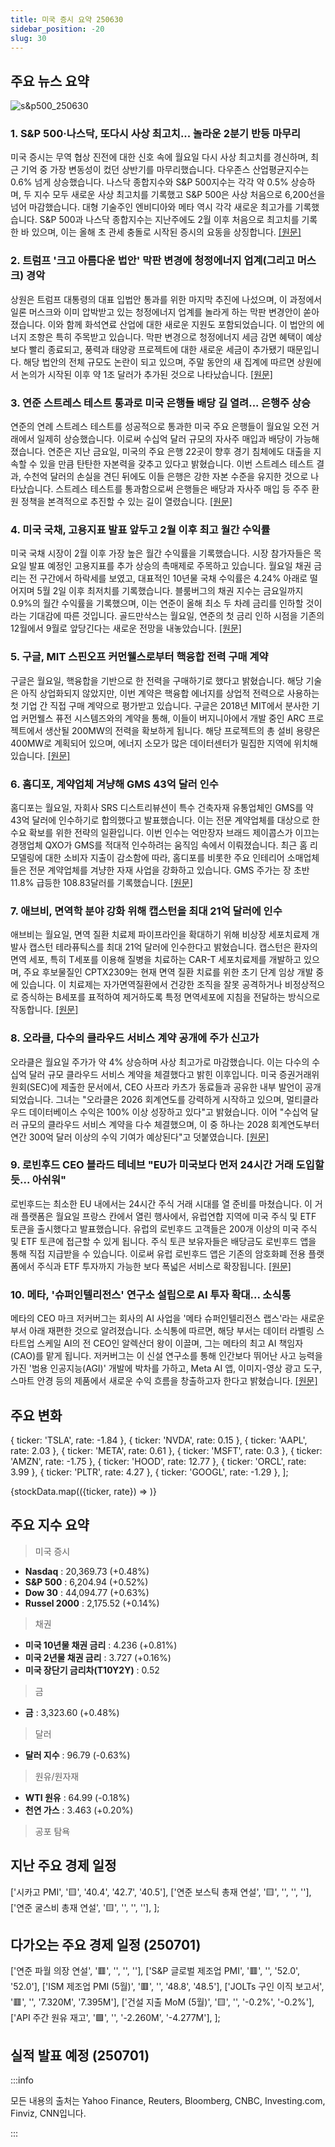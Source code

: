 ```yaml
---
title: 미국 증시 요약 250630
sidebar_position: -20
slug: 30
---
```


## 주요 뉴스 요약

![s&p500_250630](/map/250630.png)

### 1. **S&P 500·나스닥, 또다시 사상 최고치... 놀라운 2분기 반등 마무리**

미국 증시는 무역 협상 진전에 대한 신호 속에 월요일 다시 사상 최고치를 경신하며, 최근 기억 중 가장 변동성이 컸던 상반기를 마무리했습니다. 다우존스 산업평균지수는 0.6% 넘게 상승했습니다. 나스닥 종합지수와 S&P 500지수는 각각 약 0.5% 상승하며, 두 지수 모두 새로운 사상 최고치를 기록했고 S&P 500은 사상 처음으로 6,200선을 넘어 마감했습니다. 대형 기술주인 엔비디아와 메타 역시 각각 새로운 최고가를 기록했습니다. S&P 500과 나스닥 종합지수는 지난주에도 2월 이후 처음으로 최고치를 기록한 바 있으며, 이는 올해 초 관세 충돌로 시작된 증시의 요동을 상징합니다. [[원문]](https://finance.yahoo.com/news/live/stock-market-today-sp-500-nasdaq-jump-to-fresh-records-capping-stunning-second-quarter-comeback-201100983.html)

### 2. **트럼프 '크고 아름다운 법안' 막판 변경에 청정에너지 업계(그리고 머스크) 경악**

상원은 트럼프 대통령의 대표 입법안 통과를 위한 마지막 추진에 나섰으며, 이 과정에서 일론 머스크와 이미 압박받고 있는 청정에너지 업계를 놀라게 하는 막판 변경안이 쏟아졌습니다. 이와 함께 화석연료 산업에 대한 새로운 지원도 포함되었습니다. 이 법안의 에너지 조항은 특히 주목받고 있습니다. 막판 변경으로 청정에너지 세금 감면 혜택이 예상보다 빨리 종료되고, 풍력과 태양광 프로젝트에 대한 새로운 세금이 추가됐기 때문입니다. 해당 법안의 전체 규모도 논란이 되고 있으며, 주말 동안의 새 집계에 따르면 상원에서 논의가 시작된 이후 약 1조 달러가 추가된 것으로 나타났습니다. [[원문]](https://finance.yahoo.com/news/last-minute-changes-to-trumps-big-beautiful-bill-stun-clean-energy-industry-and-elon-musk-124435832.html)

### 3. **연준 스트레스 테스트 통과로 미국 은행들 배당 길 열려... 은행주 상승**

연준의 연례 스트레스 테스트를 성공적으로 통과한 미국 주요 은행들이 월요일 오전 거래에서 일제히 상승했습니다. 이로써 수십억 달러 규모의 자사주 매입과 배당이 가능해졌습니다. 연준은 지난 금요일, 미국의 주요 은행 22곳이 향후 경기 침체에도 대출을 지속할 수 있을 만큼 탄탄한 자본력을 갖추고 있다고 밝혔습니다. 이번 스트레스 테스트 결과, 수천억 달러의 손실을 견딘 뒤에도 이들 은행은 강한 자본 수준을 유지한 것으로 나타났습니다. 스트레스 테스트를 통과함으로써 은행들은 배당과 자사주 매입 등 주주 환원 정책을 본격적으로 추진할 수 있는 길이 열렸습니다. [[원문]](https://www.reuters.com/sustainability/boards-policy-regulation/us-banks-rise-fed-stress-test-success-clears-path-payouts-2025-06-30/)

### 4. **미국 국채, 고용지표 발표 앞두고 2월 이후 최고 월간 수익률**

미국 국채 시장이 2월 이후 가장 높은 월간 수익률을 기록했습니다. 시장 참가자들은 목요일 발표 예정인 고용지표를 추가 상승의 촉매제로 주목하고 있습니다. 월요일 채권 금리는 전 구간에서 하락세를 보였고, 대표적인 10년물 국채 수익률은 4.24% 아래로 떨어지며 5월 2일 이후 최저치를 기록했습니다. 블룸버그의 채권 지수는 금요일까지 0.9%의 월간 수익률을 기록했으며, 이는 연준이 올해 최소 두 차례 금리를 인하할 것이라는 기대감에 따른 것입니다. 골드만삭스는 월요일, 연준의 첫 금리 인하 시점을 기존의 12월에서 9월로 앞당긴다는 새로운 전망을 내놓았습니다. [[원문]](https://finance.yahoo.com/news/bond-traders-basking-gains-bet-003024893.html)

### 5. **구글, MIT 스핀오프 커먼웰스로부터 핵융합 전력 구매 계약**

구글은 월요일, 핵융합을 기반으로 한 전력을 구매하기로 했다고 밝혔습니다. 해당 기술은 아직 상업화되지 않았지만, 이번 계약은 핵융합 에너지를 상업적 전력으로 사용하는 첫 기업 간 직접 구매 계약으로 평가받고 있습니다. 구글은 2018년 MIT에서 분사한 기업 커먼웰스 퓨전 시스템즈와의 계약을 통해, 이들이 버지니아에서 개발 중인 ARC 프로젝트에서 생산될 200MW의 전력을 확보하게 됩니다. 해당 프로젝트의 총 설비 용량은 400MW로 계획되어 있으며, 에너지 소모가 많은 데이터센터가 밀집한 지역에 위치해 있습니다. [[원문]](https://www.reuters.com/sustainability/climate-energy/google-strikes-deal-buy-fusion-power-mit-spinoff-commonwealth-2025-06-30/)

### 6. **홈디포, 계약업체 겨냥해 GMS 43억 달러 인수**

홈디포는 월요일, 자회사 SRS 디스트리뷰션이 특수 건축자재 유통업체인 GMS를 약 43억 달러에 인수하기로 합의했다고 발표했습니다. 이는 전문 계약업체를 대상으로 한 수요 확보를 위한 전략의 일환입니다. 이번 인수는 억만장자 브래드 제이콥스가 이끄는 경쟁업체 QXO가 GMS를 적대적 인수하려는 움직임 속에서 이뤄졌습니다. 최근 홈 리모델링에 대한 소비자 지출이 감소함에 따라, 홈디포를 비롯한 주요 인테리어 소매업체들은 전문 계약업체를 겨냥한 자재 사업을 강화하고 있습니다. GMS 주가는 장 초반 11.8% 급등한 108.83달러를 기록했습니다. [[원문]](https://www.reuters.com/legal/transactional/home-depot-owned-srs-distribution-buy-gms-about-43-billion-2025-06-30/)

### 7. **애브비, 면역학 분야 강화 위해 캡스턴을 최대 21억 달러에 인수**

애브비는 월요일, 면역 질환 치료제 파이프라인을 확대하기 위해 비상장 세포치료제 개발사 캡스턴 테라퓨틱스를 최대 21억 달러에 인수한다고 밝혔습니다. 캡스턴은 환자의 면역 세포, 특히 T세포를 이용해 질병을 치료하는 CAR-T 세포치료제를 개발하고 있으며, 주요 후보물질인 CPTX2309는 현재 면역 질환 치료를 위한 초기 단계 임상 개발 중에 있습니다. 이 치료제는 자가면역질환에서 건강한 조직을 잘못 공격하거나 비정상적으로 증식하는 B세포를 표적하여 제거하도록 특정 면역세포에 지침을 전달하는 방식으로 작동합니다. [[원문]](https://www.reuters.com/legal/transactional/abbvie-buy-capstan-therapeutics-up-21-billion-2025-06-30/)

### 8. **오라클, 다수의 클라우드 서비스 계약 공개에 주가 신고가**

오라클은 월요일 주가가 약 4% 상승하며 사상 최고가로 마감했습니다. 이는 다수의 수십억 달러 규모 클라우드 서비스 계약을 체결했다고 밝힌 이후입니다. 미국 증권거래위원회(SEC)에 제출한 문서에서, CEO 사프라 카츠가 동료들과 공유한 내부 발언이 공개되었습니다. 그녀는 "오라클은 2026 회계연도를 강력하게 시작하고 있으며, 멀티클라우드 데이터베이스 수익은 100% 이상 성장하고 있다"고 밝혔습니다. 이어 "수십억 달러 규모의 클라우드 서비스 계약을 다수 체결했으며, 이 중 하나는 2028 회계연도부터 연간 300억 달러 이상의 수익 기여가 예상된다"고 덧붙였습니다. [[원문]](https://finance.yahoo.com/news/oracle-stock-hits-record-high-after-disclosing-multiple-cloud-services-deals-165828296.html)

### 9. **로빈후드 CEO 블라드 테네브 "EU가 미국보다 먼저 24시간 거래 도입할 듯... 아쉬워"**

로빈후드는 최소한 EU 내에서는 24시간 주식 거래 시대를 열 준비를 마쳤습니다. 이 거래 플랫폼은 월요일 프랑스 칸에서 열린 행사에서, 유럽연합 지역에 미국 주식 및 ETF 토큰을 출시했다고 발표했습니다. 유럽의 로빈후드 고객들은 200개 이상의 미국 주식 및 ETF 토큰에 접근할 수 있게 됩니다. 주식 토큰 보유자들은 배당금도 로빈후드 앱을 통해 직접 지급받을 수 있습니다. 이로써 유럽 로빈후드 앱은 기존의 암호화폐 전용 플랫폼에서 주식과 ETF 투자까지 가능한 보다 폭넓은 서비스로 확장됩니다. [[원문]](https://finance.yahoo.com/news/robinhood-ceo-vlad-tenev-eu-will-probably-get-247-trading-before-us-and-it-would-be-a-shame-150026609.html)

### 10. **메타, '슈퍼인텔리전스' 연구소 설립으로 AI 투자 확대... 소식통**

메타의 CEO 마크 저커버그는 회사의 AI 사업을 '메타 슈퍼인텔리전스 랩스'라는 새로운 부서 아래 재편한 것으로 알려졌습니다. 소식통에 따르면, 해당 부서는 데이터 라벨링 스타트업 스케일 AI의 전 CEO인 알렉산더 왕이 이끌며, 그는 메타의 최고 AI 책임자(CAO)를 맡게 됩니다. 저커버그는 이 신설 연구소를 통해 인간보다 뛰어난 사고 능력을 가진 '범용 인공지능(AGI)' 개발에 박차를 가하고, Meta AI 앱, 이미지-영상 광고 도구, 스마트 안경 등의 제품에서 새로운 수익 흐름을 창출하고자 한다고 밝혔습니다. [[원문]](https://www.reuters.com/business/meta-deepens-ai-push-with-superintelligence-lab-source-says-2025-06-30/)

## 주요 변화

  { ticker: 'TSLA', rate: -1.84 },
  { ticker: 'NVDA', rate: 0.15 },
  { ticker: 'AAPL', rate: 2.03 },
  { ticker: 'META', rate: 0.61 },
  { ticker: 'MSFT', rate: 0.3 },
  { ticker: 'AMZN', rate: -1.75 },
  { ticker: 'HOOD', rate: 12.77 },
  { ticker: 'ORCL', rate: 3.99 },
  { ticker: 'PLTR', rate: 4.27 },
  { ticker: 'GOOGL', rate: -1.29 },
];

{stockData.map(({ticker, rate}) => <StockCardMini key={ticker} ticker={ticker} rate={rate}></StockCardMini>)}

## 주요 지수 요약

> 미국 증시

- **Nasdaq** : 20,369.73 (+0.48%)
- **S&P 500** : 6,204.94 (+0.52%)
- **Dow 30** : 44,094.77 (+0.63%)
- **Russel 2000** : 2,175.52 (+0.14%)

> 채권

- **미국 10년물 채권 금리** : 4.236 (+0.81%)
- **미국 2년물 채권 금리** : 3.727 (+0.16%)
- **미국 장단기 금리차(T10Y2Y)** : 0.52

> 금

- **금** : 3,323.60 (+0.48%)

> 달러

- **달러 지수** : 96.79 (-0.63%)

> 원유/원자재

- **WTI 원유** : 64.99 (-0.18%)
- **천연 가스** : 3.463 (+0.20%)

> 공포 탐욕

<FearAndGreed fearAndGreedIndex={65} vix={16.73} vixRate={2.51} />

## 지난 주요 경제 일정

  ['시카고 PMI', '🟨', '40.4', '42.7', '40.5'],
  ['연준 보스틱 총재 연설', '🟨', '', '', ''],
  ['연준 굴스비 총재 연설', '🟨', '', '', ''],
];

<EconomicCalendar data={eventsData} />

## 다가오는 주요 경제 일정 (250701)

  ['연준 파월 의장 연설', '🟥', '', '', ''],
  ['S&P 글로벌 제조업 PMI', '🟥', '', '52.0', '52.0'],
  ['ISM 제조업 PMI (5월)', '🟥', '', '48.8', '48.5'],
  ['JOLTs 구인 이직 보고서', '🟥', '', '7.320M', '7.395M'],
  ['건설 지출 MoM (5월)', '🟨', '', '-0.2%', '-0.2%'],
  ['API 주간 원유 재고', '🟩', '', '-2.260M', '-4.277M'],
];

<EconomicCalendar data={nextEventsData} />

## 실적 발표 예정 (250701)


<EarningsBoard stocksAMC={stocksAMC} />

:::info

모든 내용의 출처는 Yahoo Finance, Reuters, Bloomberg, CNBC, Investing.com, Finviz, CNN입니다.

:::
